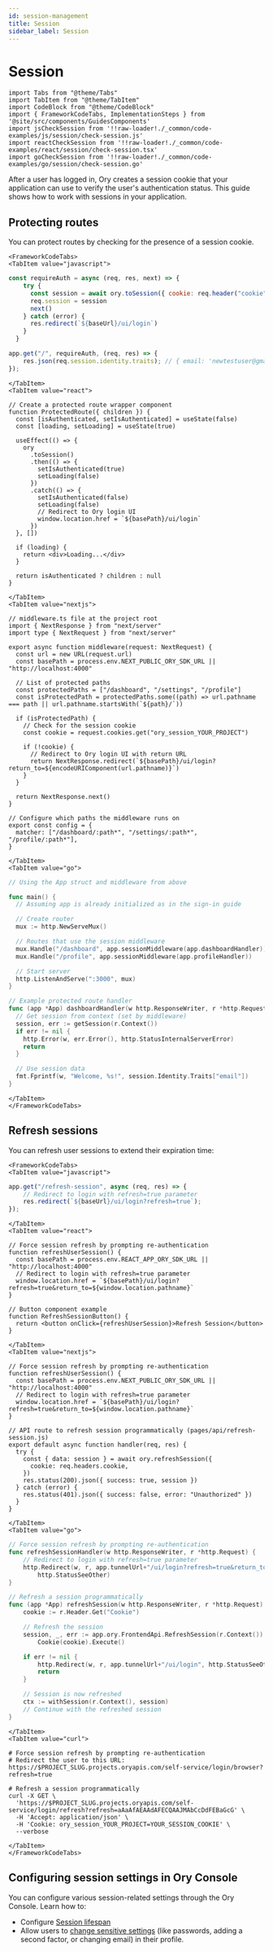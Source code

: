 ```yaml
---
id: session-management
title: Session
sidebar_label: Session
---
```


# Session

```mdx-code-block
import Tabs from "@theme/Tabs"
import TabItem from "@theme/TabItem"
import CodeBlock from "@theme/CodeBlock"
import { FrameworkCodeTabs, ImplementationSteps } from '@site/src/components/GuidesComponents'
import jsCheckSession from '!!raw-loader!./_common/code-examples/js/session/check-session.js'
import reactCheckSession from '!!raw-loader!./_common/code-examples/react/session/check-session.tsx'
import goCheckSession from '!!raw-loader!./_common/code-examples/go/session/check-session.go'
```

After a user has logged in, Ory creates a session cookie that your application can use to verify the user's authentication status.
This guide shows how to work with sessions in your application.


## Protecting routes

You can protect routes by checking for the presence of a session cookie.
```mdx-code-block
<FrameworkCodeTabs>
<TabItem value="javascript">
```

```javascript
const requireAuth = async (req, res, next) => {
    try {
      const session = await ory.toSession({ cookie: req.header("cookie") })
      req.session = session
      next()
    } catch (error) {
      res.redirect(`${baseUrl}/ui/login`)
    }
  }

app.get("/", requireAuth, (req, res) => {
    res.json(req.session.identity.traits); // { email: 'newtestuser@gmail.com' }
});
```

```mdx-code-block
</TabItem>
<TabItem value="react">
```

```tsx
// Create a protected route wrapper component
function ProtectedRoute({ children }) {
  const [isAuthenticated, setIsAuthenticated] = useState(false)
  const [loading, setLoading] = useState(true)

  useEffect(() => {
    ory
      .toSession()
      .then(() => {
        setIsAuthenticated(true)
        setLoading(false)
      })
      .catch(() => {
        setIsAuthenticated(false)
        setLoading(false)
        // Redirect to Ory login UI
        window.location.href = `${basePath}/ui/login`
      })
  }, [])

  if (loading) {
    return <div>Loading...</div>
  }

  return isAuthenticated ? children : null
}
```

```mdx-code-block
</TabItem>
<TabItem value="nextjs">
```

```tsx
// middleware.ts file at the project root
import { NextResponse } from "next/server"
import type { NextRequest } from "next/server"

export async function middleware(request: NextRequest) {
  const url = new URL(request.url)
  const basePath = process.env.NEXT_PUBLIC_ORY_SDK_URL || "http://localhost:4000"

  // List of protected paths
  const protectedPaths = ["/dashboard", "/settings", "/profile"]
  const isProtectedPath = protectedPaths.some((path) => url.pathname === path || url.pathname.startsWith(`${path}/`))

  if (isProtectedPath) {
    // Check for the session cookie
    const cookie = request.cookies.get("ory_session_YOUR_PROJECT")

    if (!cookie) {
      // Redirect to Ory login UI with return URL
      return NextResponse.redirect(`${basePath}/ui/login?return_to=${encodeURIComponent(url.pathname)}`)
    }
  }

  return NextResponse.next()
}

// Configure which paths the middleware runs on
export const config = {
  matcher: ["/dashboard/:path*", "/settings/:path*", "/profile/:path*"],
}
```

```mdx-code-block
</TabItem>
<TabItem value="go">
```

```go
// Using the App struct and middleware from above

func main() {
  // Assuming app is already initialized as in the sign-in guide

  // Create router
  mux := http.NewServeMux()

  // Routes that use the session middleware
  mux.Handle("/dashboard", app.sessionMiddleware(app.dashboardHandler))
  mux.Handle("/profile", app.sessionMiddleware(app.profileHandler))

  // Start server
  http.ListenAndServe(":3000", mux)
}

// Example protected route handler
func (app *App) dashboardHandler(w http.ResponseWriter, r *http.Request) {
  // Get session from context (set by middleware)
  session, err := getSession(r.Context())
  if err != nil {
    http.Error(w, err.Error(), http.StatusInternalServerError)
    return
  }

  // Use session data
  fmt.Fprintf(w, "Welcome, %s!", session.Identity.Traits["email"])
}
```

```mdx-code-block
</TabItem>
</FrameworkCodeTabs>
```

## Refresh sessions

You can refresh user sessions to extend their expiration time:

```mdx-code-block
<FrameworkCodeTabs>
<TabItem value="javascript">
```

```javascript
app.get("/refresh-session", async (req, res) => {
    // Redirect to login with refresh=true parameter
    res.redirect(`${baseUrl}/ui/login?refresh=true`);
});
```

```mdx-code-block
</TabItem>
<TabItem value="react">
```

```tsx
// Force session refresh by prompting re-authentication
function refreshUserSession() {
  const basePath = process.env.REACT_APP_ORY_SDK_URL || "http://localhost:4000"
  // Redirect to login with refresh=true parameter
  window.location.href = `${basePath}/ui/login?refresh=true&return_to=${window.location.pathname}`
}

// Button component example
function RefreshSessionButton() {
  return <button onClick={refreshUserSession}>Refresh Session</button>
}
```

```mdx-code-block
</TabItem>
<TabItem value="nextjs">
```

```tsx
// Force session refresh by prompting re-authentication
function refreshUserSession() {
  const basePath = process.env.NEXT_PUBLIC_ORY_SDK_URL || "http://localhost:4000"
  // Redirect to login with refresh=true parameter
  window.location.href = `${basePath}/ui/login?refresh=true&return_to=${window.location.pathname}`
}

// API route to refresh session programmatically (pages/api/refresh-session.js)
export default async function handler(req, res) {
  try {
    const { data: session } = await ory.refreshSession({
      cookie: req.headers.cookie,
    })
    res.status(200).json({ success: true, session })
  } catch (error) {
    res.status(401).json({ success: false, error: "Unauthorized" })
  }
}
```

```mdx-code-block
</TabItem>
<TabItem value="go">
```

```go
// Force session refresh by prompting re-authentication
func refreshSessionHandler(w http.ResponseWriter, r *http.Request) {
    // Redirect to login with refresh=true parameter
    http.Redirect(w, r, app.tunnelUrl+"/ui/login?refresh=true&return_to=/dashboard",
        http.StatusSeeOther)
}

// Refresh a session programmatically
func (app *App) refreshSession(w http.ResponseWriter, r *http.Request) {
    cookie := r.Header.Get("Cookie")

    // Refresh the session
    session, _, err := app.ory.FrontendApi.RefreshSession(r.Context()).
        Cookie(cookie).Execute()

    if err != nil {
        http.Redirect(w, r, app.tunnelUrl+"/ui/login", http.StatusSeeOther)
        return
    }

    // Session is now refreshed
    ctx := withSession(r.Context(), session)
    // Continue with the refreshed session
}
```

```mdx-code-block
</TabItem>
<TabItem value="curl">
```

```shell
# Force session refresh by prompting re-authentication
# Redirect the user to this URL:
https://$PROJECT_SLUG.projects.oryapis.com/self-service/login/browser?refresh=true

# Refresh a session programmatically
curl -X GET \
  'https://$PROJECT_SLUG.projects.oryapis.com/self-service/login/refresh?refresh=aAaAfAEAAdAFECQAAJMAbCcDdFEBaGcG' \
  -H 'Accept: application/json' \
  -H 'Cookie: ory_session_YOUR_PROJECT=YOUR_SESSION_COOKIE' \
  --verbose
```

```mdx-code-block
</TabItem>
</FrameworkCodeTabs>
```

## Configuring session settings in Ory Console

You can configure various session-related settings through the Ory Console. Learn how to:

- Configure [Session lifespan](/docs/kratos/session-management/10_session-lifespan.mdx)
- Allow users to [change sensitive settings](/docs/kratos/session-management/session-lifespan#privileged-sessions) (like
  passwords, adding a second factor, or changing email) in their profile.
